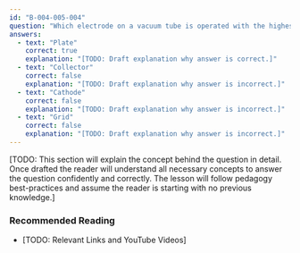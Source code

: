 ```yaml
---
id: "B-004-005-004"
question: "Which electrode on a vacuum tube is operated with the highest positive voltage?"
answers:
  - text: "Plate"
    correct: true
    explanation: "[TODO: Draft explanation why answer is correct.]"
  - text: "Collector"
    correct: false
    explanation: "[TODO: Draft explanation why answer is incorrect.]"
  - text: "Cathode"
    correct: false
    explanation: "[TODO: Draft explanation why answer is incorrect.]"
  - text: "Grid"
    correct: false
    explanation: "[TODO: Draft explanation why answer is incorrect.]"
---
```


[TODO: This section will explain the concept behind the question in detail. Once drafted the reader will understand all necessary concepts to answer the question confidently and correctly. The lesson will follow pedagogy best-practices and assume the reader is starting with no previous knowledge.]

### Recommended Reading

- [TODO: Relevant Links and YouTube Videos]
